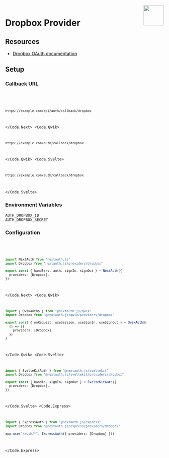 
<img align="right" src="/img/providers/dropbox.svg" height="64" width="64" />

# Dropbox Provider

## Resources

- [Dropbox OAuth documentation](https://developers.dropbox.com/oauth-guide)

## Setup

### Callback URL

<Code>
  <Code.Next>

```bash
https://example.com/api/auth/callback/dropbox
```

  </Code.Next>
  <Code.Qwik>

```bash
https://example.com/auth/callback/dropbox
```

  </Code.Qwik>
  <Code.Svelte>

```bash
https://example.com/auth/callback/dropbox
```

  </Code.Svelte>
</Code>

### Environment Variables

```
AUTH_DROPBOX_ID
AUTH_DROPBOX_SECRET
```

### Configuration

<Code>
  <Code.Next>

```ts filename="/auth.ts"
import NextAuth from "nextauth.js"
import Dropbox from "nextauth.js/providers/dropbox"

export const { handlers, auth, signIn, signOut } = NextAuth({
  providers: [Dropbox],
})
```

  </Code.Next>
  <Code.Qwik>
  
```ts filename="/src/routes/plugin@auth.ts"
import { QwikAuth$ } from "@nextauth.js/qwik"
import Dropbox from "@nextauth.js/qwik/providers/dropbox"

export const { onRequest, useSession, useSignIn, useSignOut } = QwikAuth$(
  () => ({
    providers: [Dropbox],
  })
)
```

  </Code.Qwik>
  <Code.Svelte>

```ts filename="/src/auth.ts"
import { SvelteKitAuth } from "@nextauth.js/sveltekit"
import Dropbox from "@nextauth.js/sveltekit/providers/dropbox"

export const { handle, signIn, signOut } = SvelteKitAuth({
  providers: [Dropbox],
})
```

  </Code.Svelte>
  <Code.Express>

```ts filename="/src/app.ts"
import { ExpressAuth } from "@nextauth.js/express"
import Dropbox from "@nextauth.js/express/providers/dropbox"

app.use("/auth/*", ExpressAuth({ providers: [Dropbox] }))
```

  </Code.Express>
</Code>

